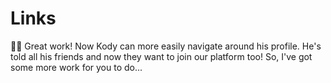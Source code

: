 # Links

👨‍💼 Great work! Now Kody can more easily navigate around his profile. He's told
all his friends and now they want to join our platform too! So, I've got some
more work for you to do...
